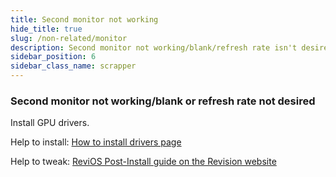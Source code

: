 ```yaml
---
title: Second monitor not working
hide_title: true
slug: /non-related/monitor
description: Second monitor not working/blank/refresh rate isn't desired
sidebar_position: 6
sidebar_class_name: scrapper
---
```


### Second monitor not working/blank or refresh rate not desired 

Install GPU drivers.

Help to install: [How to install drivers page](/faq/drivers)

Help to tweak: [ReviOS Post-Install guide on the Revision website](/post-install)

